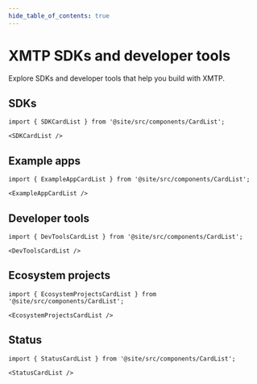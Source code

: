 ```yaml
---
hide_table_of_contents: true
---
```



# XMTP SDKs and developer tools

Explore SDKs and developer tools that help you build with XMTP.

## SDKs

```mdx-code-block
import { SDKCardList } from '@site/src/components/CardList';

<SDKCardList />
```

## Example apps

```mdx-code-block
import { ExampleAppCardList } from '@site/src/components/CardList';

<ExampleAppCardList />
```

## Developer tools

```mdx-code-block
import { DevToolsCardList } from '@site/src/components/CardList';

<DevToolsCardList />
```

## Ecosystem projects

```mdx-code-block
import { EcosystemProjectsCardList } from '@site/src/components/CardList';

<EcosystemProjectsCardList />
```

## Status

```mdx-code-block
import { StatusCardList } from '@site/src/components/CardList';

<StatusCardList />
```

<FeedbackWidget />

